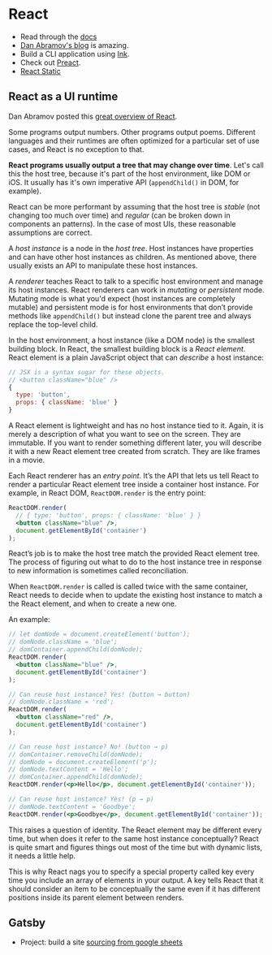 # React

- Read through the [docs](https://reactjs.org/docs/getting-started.html)
- [Dan Abramov's blog](https://overreacted.io/) is amazing.
- Build a CLI application using [Ink](https://github.com/vadimdemedes/ink).
- Check out [Preact](https://preactjs.com/).
- [React Static](https://github.com/nozzle/react-static)

## React as a UI runtime

Dan Abramov posted this [great overview of
React](https://overreacted.io/react-as-a-ui-runtime/).

Some programs output numbers. Other programs output poems. Different languages
and their runtimes are often optimized for a particular set of use cases, and
React is no exception to that.

**React programs usually output a tree that may change over time**. Let's call
this the host tree, because it's part of the host environment, like DOM or iOS.
It usually has it's own imperative API (`appendChild()` in DOM, for example).

React can be more performant by assuming that the host tree is _stable_ (not
changing too much over time) and _regular_ (can be broken down in components an
patterns). In the case of most UIs, these reasonable assumptions are correct.

A _host instance_ is a node in the _host tree_. Host instances have properties
and can have other host instances as children. As mentioned above, there usually
exists an API to manipulate these host instances.

A _renderer_ teaches React to talk to a specific host environment and manage its
host instances. React renderers can work in _mutating_ or _persistent_ mode.
Mutating mode is what you'd expect (host instances are completely mutable) and
persistent mode is for host environments that don’t provide methods like
`appendChild()` but instead clone the parent tree and always replace the
top-level child.

In the host environment, a host instance (like a DOM node) is the smallest
building block. In React, the smallest building block is a _React element_.
React element is a plain JavaScript object that can _describe_ a host instance:

```javascript
// JSX is a syntax sugar for these objects.
// <button className="blue" />
{
  type: 'button',
  props: { className: 'blue' }
}
```

A React element is lightweight and has no host instance tied to it. Again, it is
merely a description of what you want to see on the screen. They are immutable.
If you want to render something different later, you will describe it with a new
React element tree created from scratch. They are like frames in a movie.

Each React renderer has an _entry point_. It’s the API that lets us tell React
to render a particular React element tree inside a container host instance. For
example, in React DOM, `ReactDOM.render` is the entry point:

```jsx
ReactDOM.render(
  // { type: 'button', props: { className: 'blue' } }
  <button className="blue" />,
  document.getElementById('container')
);
```

React’s job is to make the host tree match the provided React element tree. The
process of figuring out what to do to the host instance tree in response to new
information is sometimes called reconciliation.

When `ReactDOM.render` is called is called twice with the same container, React
needs to decide when to update the existing host instance to match a the React
element, and when to create a new one.

An example:

```jsx
// let domNode = document.createElement('button');
// domNode.className = 'blue';
// domContainer.appendChild(domNode);
ReactDOM.render(
  <button className="blue" />,
  document.getElementById('container')
);

// Can reuse host instance? Yes! (button → button)
// domNode.className = 'red';
ReactDOM.render(
  <button className="red" />,
  document.getElementById('container')
);

// Can reuse host instance? No! (button → p)
// domContainer.removeChild(domNode);
// domNode = document.createElement('p');
// domNode.textContent = 'Hello';
// domContainer.appendChild(domNode);
ReactDOM.render(<p>Hello</p>, document.getElementById('container'));

// Can reuse host instance? Yes! (p → p)
// domNode.textContent = 'Goodbye';
ReactDOM.render(<p>Goodbye</p>, document.getElementById('container'));
```

This raises a question of identity. The React element may be different every
time, but when does it refer to the same host instance conceptually? React is
quite smart and figures things out most of the time but with dynamic lists, it
needs a little help.

This is why React nags you to specify a special property called key every time
you include an array of elements in your output. A key tells React that it
should consider an item to be conceptually the same even if it has different
positions inside its parent element between renders.

## Gatsby

- Project: build a site [sourcing from google
  sheets](https://www.npmjs.com/package/gatsby-source-google-sheets)
